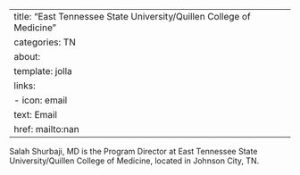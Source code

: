 
---
title: "East Tennessee State University/Quillen College of Medicine"
categories: TN
about:
  template: jolla
  links:
    - icon: email
      text: Email
      href: mailto:nan
---

Salah Shurbaji, MD is the Program Director at East Tennessee State University/Quillen College of Medicine, located in Johnson City, TN. 
